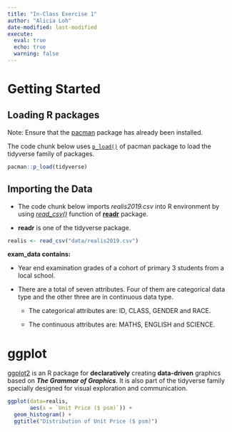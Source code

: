 ```yaml
---
title: "In-Class Exercise 1"
author: "Alicia Loh"
date-modified: last-modified
execute: 
  eval: true
  echo: true
  warning: false
---
```


# Getting Started

## Loading R packages

Note: Ensure that the [pacman](https://cran.r-project.org/web/packages/pacman/) package has already been installed.

The code chunk below uses [`p_load()`](https://www.rdocumentation.org/packages/pacman/versions/0.5.1/topics/p_load) of pacman package to load the tidyverse family of packages.

```r
pacman::p_load(tidyverse)
```

## Importing the Data

-   The code chunk below imports *realis2019.csv* into R environment by using [*read_csv()*](https://readr.tidyverse.org/reference/read_delim.html) function of [**readr**](https://readr.tidyverse.org/) package.

-   **readr** is one of the tidyverse package.

```r
realis <- read_csv("data/realis2019.csv")
```

**exam_data contains:**

-   Year end examination grades of a cohort of primary 3 students from a local school.

-   There are a total of seven attributes. Four of them are categorical data type and the other three are in continuous data type.

    -   The categorical attributes are: ID, CLASS, GENDER and RACE.

    -   The continuous attributes are: MATHS, ENGLISH and SCIENCE.

# ggplot

[ggplot2](https://ggplot2.tidyverse.org/) is an R package for **declaratively** creating **data-driven** graphics based on ***The Grammar of Graphics***. It is also part of the tidyverse family specially designed for visual exploration and communication.

```r
ggplot(data=realis, 
       aes(x = `Unit Price ($ psm)`)) +
  geom_histogram() +
  ggtitle("Distribution of Unit Price ($ psm)")
```
